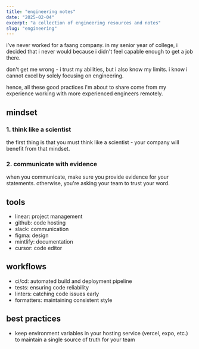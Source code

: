 ```yaml
---
title: "engineering notes"
date: "2025-02-04"
excerpt: "a collection of engineering resources and notes"
slug: "engineering"
---
```


i've never worked for a faang company. in my senior year of college, i decided that i never would because i didn't feel capable enough to get a job there.

don't get me wrong - i trust my abilities, but i also know my limits. i know i cannot excel by solely focusing on engineering.

hence, all these good practices i'm about to share come from my experience working with more experienced engineers remotely.

## mindset

### 1. think like a scientist

the first thing is that you must think like a scientist - your company will benefit from that mindset.

### 2. communicate with evidence

when you communicate, make sure you provide evidence for your statements. otherwise, you're asking your team to trust your word.

## tools

- linear: project management
- github: code hosting
- slack: communication
- figma: design
- mintlify: documentation
- cursor: code editor

## workflows

- ci/cd: automated build and deployment pipeline
- tests: ensuring code reliability
- linters: catching code issues early
- formatters: maintaining consistent style

## best practices

- keep environment variables in your hosting service (vercel, expo, etc.) to maintain a single source of truth for your team
